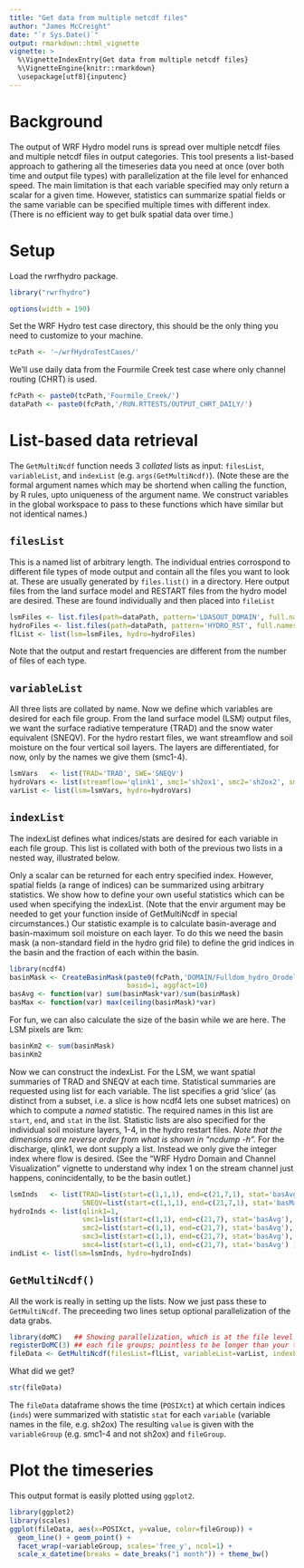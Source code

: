 ```yaml
---
title: "Get data from multiple netcdf files"
author: "James McCreight"
date: "`r Sys.Date()`"
output: rmarkdown::html_vignette
vignette: >
  %\VignetteIndexEntry{Get data from multiple netcdf files}
  %\VignetteEngine{knitr::rmarkdown}
  \usepackage[utf8]{inputenc}
---
```


# Background
The output of WRF Hydro model runs is spread over multiple netcdf files and multiple netcdf files in output categories. This tool presents a list-based approach to gathering all the timeseries data you need at once (over both time and output  file types) with parallelization at the file level for enhanced speed. The main limitation is that each variable specified may only return a scalar for a given time. However, statistics can summarize spatial fields or the same variable can be specified multiple times with different index. (There is no efficient way to get bulk spatial data over time.)

# Setup
Load the rwrfhydro package. 
```r
library("rwrfhydro")
```

```r
options(width = 190)
```

Set the WRF Hydro test case directory, this should be the only thing you need to customize to your machine. 
```r
tcPath <- '~/wrfHydroTestCases/'
```

We'll use daily data from the Fourmile Creek test case where only channel routing (CHRT) is used. 
```r
fcPath <- paste0(tcPath,'Fourmile_Creek/')
dataPath <- paste0(fcPath,'/RUN.RTTESTS/OUTPUT_CHRT_DAILY/')
```

# List-based data retrieval
The `GetMultiNcdf` function needs 3 *collated* lists as input: `filesList`, `variableList`, and `indexList` (e.g. `args(GetMultiNcdf)`). (Note these are the formal argument names which may be shortend when calling the function, by R rules, upto uniqueness of the argument name. We construct variables in the global workspace to pass to these functions which have similar but not identical names.)

## `filesList`
This is a named list of arbitrary length. The individual entries corrospond to different file types of mode output and contain all the files you want to look at. These are usually generated by `files.list()` in a directory. Here output files from the land surface model and RESTART files from the hydro model are desired. These are found individually and then placed into `fileList`
```r
lsmFiles <- list.files(path=dataPath, pattern='LDASOUT_DOMAIN', full.names=TRUE)
hydroFiles <- list.files(path=dataPath, pattern='HYDRO_RST', full.names=TRUE)
flList <- list(lsm=lsmFiles, hydro=hydroFiles)
```
Note that the output and restart frequencies are different from the number of files of each type.

## `variableList`
All three lists are collated by name. Now we define which variables are desired for each file group. From the land surface model (LSM) output files, we want the surface radiative temperature (TRAD) and the snow water equivalent (SNEQV). For the  hydro restart files, we want streamflow and soil moisture on the four vertical soil layers. The layers are differentiated, for now, only by the names we give them (smc1-4). 
```r
lsmVars   <- list(TRAD='TRAD', SWE='SNEQV')
hydroVars <- list(streamflow='qlink1', smc1='sh2ox1', smc2='sh2ox2', smc3='sh2ox3', smc4='sh2ox4')
varList <- list(lsm=lsmVars, hydro=hydroVars)
```

## `indexList`
The indexList defines what indices/stats are desired for each variable in each file group. This list is collated with both of the previous two lists in a nested way, illustrated below. 

Only a scalar can be returned for each entry specified index. However, spatial fields (a range of indices) can be summarized using arbitrary statistics. We show how to define your own useful statistics which can be used when specifying the indexList. (Note that the envir argument may be needed to get your function inside of GetMultiNcdf in special circumstances.) Our statistic example is to calculate basin-average and basin-maximum soil moisture on each layer. To do this we need the basin mask (a non-standard field in the hydro grid file) to define the grid indices in the basin and the fraction of each within the basin. 
```r
library(ncdf4)
basinMask <- CreateBasinMask(paste0(fcPath,'DOMAIN/Fulldom_hydro_OrodellBasin_100m.nc'), 
                             basid=1, aggfact=10)
basAvg <- function(var) sum(basinMask*var)/sum(basinMask)
basMax <- function(var) max(ceiling(basinMask)*var)
```

For fun, we can also calculate the size of the basin while we are here. The LSM pixels are 1km:
```r
basinKm2 <- sum(basinMask)
basinKm2
```

Now we can construct the indexList. For the LSM, we want spatial summaries of TRAD and SNEQV at each time. Statistical summaries are requested using list for each variable. The list specifies a grid 'slice' (as distinct from a subset, i.e. a slice is how ncdf4 lets one subset matrices) on which to compute a *named* statistic. The required names in this list are `start`, `end`, and `stat` in the list. 
Statistic lists are also specified for the individual soil moisture layers, 1-4, in the hydro restart files. *Note that the dimensions are reverse order from what is shown in "ncdump -h".* For the discharge, qlink1, we dont supply a list. Instead we only give the integer index where flow is desired. (See the "WRF Hydro Domain and Channel Visualization" vignette to understand why index 1 on the stream channel just happens, conincidentally, to be the basin outlet.)
```r
lsmInds   <- list(TRAD=list(start=c(1,1,1), end=c(21,7,1), stat='basAvg'),
                  SNEQV=list(start=c(1,1,1), end=c(21,7,1), stat='basMax'))
hydroInds <- list(qlink1=1,
                  smc1=list(start=c(1,1), end=c(21,7), stat='basAvg'),
                  smc2=list(start=c(1,1), end=c(21,7), stat='basAvg'),
                  smc3=list(start=c(1,1), end=c(21,7), stat='basAvg'),
                  smc4=list(start=c(1,1), end=c(21,7), stat='basAvg') )
indList <- list(lsm=lsmInds, hydro=hydroInds)
```

## `GetMultiNcdf()`
All the work is really in setting up the lists. Now we just pass these to `GetMultiNcdf`. The preceeding two lines setup optional parallelization of the data grabs. 
```r
library(doMC)   ## Showing parallelization, which is at the file level within
registerDoMC(3) ## each file groups; pointless to be longer than your timeseries.
fileData <- GetMultiNcdf(filesList=flList, variableList=varList, indexList=indList, parallel=FALSE)
```

What did we get?
```r
str(fileData)
```
The `fileData` dataframe shows the time (`POSIXct`) at which certain indices (`inds`) were summarized with statistic `stat` for each `variable` (variable names in the file, e.g. sh2ox) The resulting `value` is given with the `variableGroup` (e.g. smc1-4 and not sh2ox) and `fileGroup`. 

# Plot the timeseries
This output format is easily plotted using `ggplot2`. 
```r
library(ggplot2)
library(scales)
ggplot(fileData, aes(x=POSIXct, y=value, color=fileGroup)) +
  geom_line() + geom_point() +
  facet_wrap(~variableGroup, scales='free_y', ncol=1) +
  scale_x_datetime(breaks = date_breaks("1 month")) + theme_bw()
```
